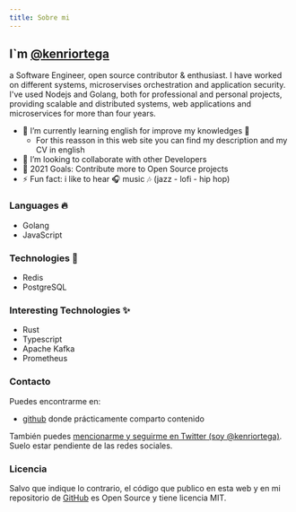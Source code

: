 ```yaml
---
title: Sobre mi
---
```



## I`m [@kenriortega](https://twitter.com/kenriortega) 

a Software Engineer, open source contributor & enthusiast. 
I have worked on different systems, microservises orchestration and application security. 
I've used Nodejs and Golang, both for professional and personal projects, providing scalable and distributed systems, web applications and microservices for more than four years.

- 🌱 I’m currently learning english for improve my knowledges 🤣 
  - For this reasson in this web site you can find my description and my CV in english
- 👯 I’m looking to collaborate with other Developers
- 🥅 2021 Goals: Contribute more to Open Source projects
- ⚡ Fun fact: i like to hear 🎧 music 🎶 (jazz - lofi - hip hop)

### Languages 🔥

- Golang
- JavaScript

### Technologies 💪

- Redis
- PostgreSQL

### Interesting Technologies ✨

- Rust
- Typescript
- Apache Kafka
- Prometheus

### Contacto

Puedes encontrarme en:

- [github](https://github.com/kenriortega) donde prácticamente comparto contenido

También puedes [mencionarme y seguirme en Twitter (soy @kenriortega)](https://twitter.com/kenriortega). Suelo estar pendiente de las redes sociales.

### Licencia

Salvo que indique lo contrario, el código que publico en esta web y en mi repositorio de [GitHub](https://github.com/kenriortega) es Open Source y tiene licencia MIT.


